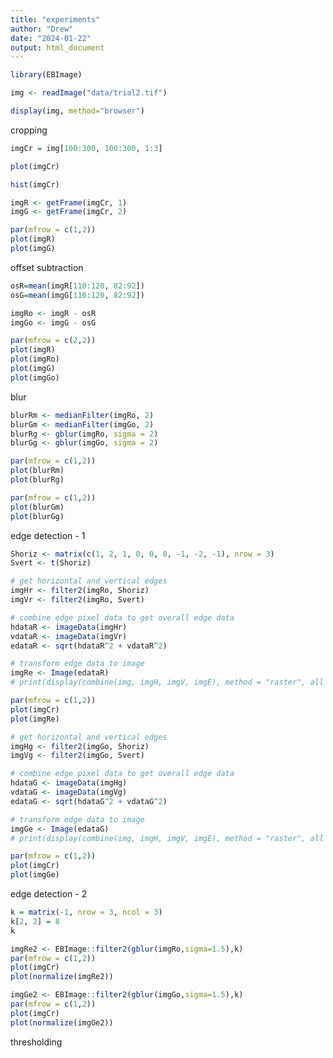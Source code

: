 ```yaml
---
title: "experiments"
author: "Drew"
date: "2024-01-22"
output: html_document
---
```


```r
library(EBImage)
```

```r
img <- readImage("data/trial2.tif")
```

```r
display(img, method="browser")
```

cropping 

```r
imgCr = img[100:300, 100:300, 1:3]

plot(imgCr)

hist(imgCr)

imgR <- getFrame(imgCr, 1)
imgG <- getFrame(imgCr, 2)

par(mfrow = c(1,2))
plot(imgR)
plot(imgG)
```

offset subtraction 

```r

osR=mean(imgR[110:120, 82:92])
osG=mean(imgG[110:120, 82:92])

imgRo <- imgR - osR
imgGo <- imgG - osG

par(mfrow = c(2,2))
plot(imgR)
plot(imgRo)
plot(imgG)
plot(imgGo)
```


blur

```r

blurRm <- medianFilter(imgRo, 2)
blurGm <- medianFilter(imgGo, 2)
blurRg <- gblur(imgRo, sigma = 2)
blurGg <- gblur(imgGo, sigma = 2)

par(mfrow = c(1,2))
plot(blurRm)
plot(blurRg)

par(mfrow = c(1,2))
plot(blurGm)
plot(blurGg)
```

edge detection - 1

```r
Shoriz <- matrix(c(1, 2, 1, 0, 0, 0, -1, -2, -1), nrow = 3)
Svert <- t(Shoriz)

# get horizontal and vertical edges
imgHr <- filter2(imgRo, Shoriz)
imgVr <- filter2(imgRo, Svert)

# combine edge pixel data to get overall edge data
hdataR <- imageData(imgHr)
vdataR <- imageData(imgVr)
edataR <- sqrt(hdataR^2 + vdataR^2)

# transform edge data to image
imgRe <- Image(edataR)
# print(display(combine(img, imgH, imgV, imgE), method = "raster", all = T))

par(mfrow = c(1,2))
plot(imgCr)
plot(imgRe)

# get horizontal and vertical edges
imgHg <- filter2(imgGo, Shoriz)
imgVg <- filter2(imgGo, Svert)

# combine edge pixel data to get overall edge data
hdataG <- imageData(imgHg)
vdataG <- imageData(imgVg)
edataG <- sqrt(hdataG^2 + vdataG^2)

# transform edge data to image
imgGe <- Image(edataG)
# print(display(combine(img, imgH, imgV, imgE), method = "raster", all = T))

par(mfrow = c(1,2))
plot(imgCr)
plot(imgGe)
```

edge detection - 2

```r

k = matrix(-1, nrow = 3, ncol = 3)
k[2, 2] = 8
k

imgRe2 <- EBImage::filter2(gblur(imgRo,sigma=1.5),k)
par(mfrow = c(1,2))
plot(imgCr)
plot(normalize(imgRe2))

imgGe2 <- EBImage::filter2(gblur(imgGo,sigma=1.5),k)
par(mfrow = c(1,2))
plot(imgCr)
plot(normalize(imgGe2))

```

thresholding 

```r

```

